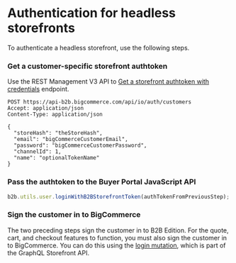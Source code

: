 # Authentication for headless storefronts

To authenticate a headless storefront, use the following steps.

<Steps>

### Get a customer-specific storefront authtoken

Use the REST Management V3 API to [Get a storefront authtoken with credentials](https://bundleb2b.stoplight.io/docs/openapi/rest-management/auth/operations/create-a-auth-customer) endpoint. 

```http filename="Get a storefront authtoken" copy
POST https://api-b2b.bigcommerce.com/api/io/auth/customers
Accept: application/json
Content-Type: application/json

{
  "storeHash": "theStoreHash",
  "email": "bigCommerceCustomerEmail",
  "password": "bigCommerceCustomerPassword",
  "channelId": 1,
  "name": "optionalTokenName"
}
```

### Pass the authtoken to the Buyer Portal JavaScript API

```js
b2b.utils.user.loginWithB2BStorefrontToken(authTokenFromPreviousStep);
```

### Sign the customer in to BigCommerce

The two preceding steps sign the customer in to B2B Edition. For the quote, cart, and checkout features to function, you must also sign the customer in to BigCommerce. You can do this using the [login mutation](/docs/start/authentication/graphql-storefront#signing-customers-in), which is part of the GraphQL Storefront API.

</Steps>
